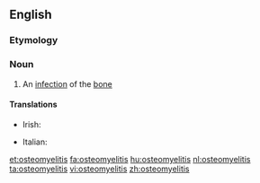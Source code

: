 ==English==
{{wikipedia}}
===Etymology===
{{prefix|osteo|myelitis}}

===Noun===
{{en-noun|-|osteomyelitides}}

# {{pathology}} An [[infection]] of the [[bone]]

====Translations====
{{trans-top|pathology: an infection of the bone}}
* Irish: {{t|ga|oistéimiailíteas|m}}
{{trans-mid}}
* Italian: {{t|it|osteomielite|f}}
{{trans-bottom}}

[[et:osteomyelitis]]
[[fa:osteomyelitis]]
[[hu:osteomyelitis]]
[[nl:osteomyelitis]]
[[ta:osteomyelitis]]
[[vi:osteomyelitis]]
[[zh:osteomyelitis]]